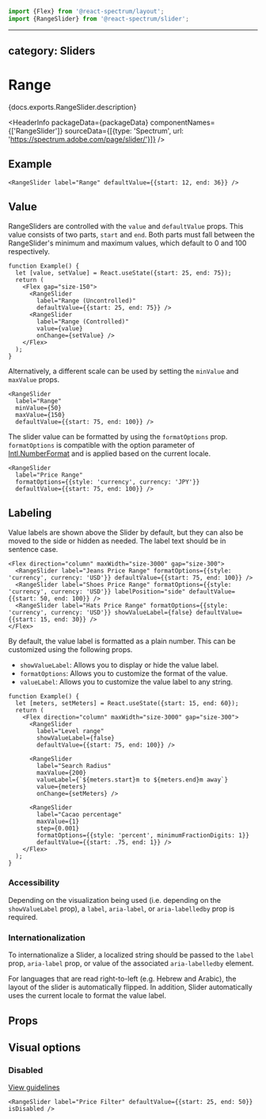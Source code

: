 <!-- Copyright 2020 Adobe. All rights reserved.
This file is licensed to you under the Apache License, Version 2.0 (the "License");
you may not use this file except in compliance with the License. You may obtain a copy
of the License at http://www.apache.org/licenses/LICENSE-2.0
Unless required by applicable law or agreed to in writing, software distributed under
the License is distributed on an "AS IS" BASIS, WITHOUT WARRANTIES OR REPRESENTATIONS
OF ANY KIND, either express or implied. See the License for the specific language
governing permissions and limitations under the License. -->



```jsx import
import {Flex} from '@react-spectrum/layout';
import {RangeSlider} from '@react-spectrum/slider';
```

---
category: Sliders
---

# Range

<p>{docs.exports.RangeSlider.description}</p>

<HeaderInfo
packageData={packageData}
componentNames={['RangeSlider']}
sourceData={[{type: 'Spectrum', url: 'https://spectrum.adobe.com/page/slider/'}]} />

## Example

```tsx example
<RangeSlider label="Range" defaultValue={{start: 12, end: 36}} />
```

## Value

RangeSliders are controlled with the `value` and `defaultValue` props.
This value consists of two parts, `start` and `end`. Both parts must fall between
the RangeSlider's minimum and maximum values, which default to 0 and 100 respectively.

```tsx example
function Example() {
  let [value, setValue] = React.useState({start: 25, end: 75});
  return (
    <Flex gap="size-150">
      <RangeSlider
        label="Range (Uncontrolled)"
        defaultValue={{start: 25, end: 75}} />
      <RangeSlider
        label="Range (Controlled)"
        value={value}
        onChange={setValue} />
    </Flex>
  );
}
```

Alternatively, a different scale can be used by setting the `minValue` and `maxValue` props.

```tsx example
<RangeSlider
  label="Range"
  minValue={50}
  maxValue={150}
  defaultValue={{start: 75, end: 100}} />
```

The slider value can be formatted by using the `formatOptions` prop.
`formatOptions` is compatible with the option parameter of [Intl.NumberFormat](https://developer.mozilla.org/en-US/docs/Web/JavaScript/Reference/Global_Objects/NumberFormat) and is applied based on the current locale.

```tsx example
<RangeSlider
  label="Price Range"
  formatOptions={{style: 'currency', currency: 'JPY'}}
  defaultValue={{start: 75, end: 100}} />
```

## Labeling
Value labels are shown above the Slider by default, but they can also be moved to the side or hidden as needed.
The label text should be in sentence case.

```tsx example
<Flex direction="column" maxWidth="size-3000" gap="size-300">
  <RangeSlider label="Jeans Price Range" formatOptions={{style: 'currency', currency: 'USD'}} defaultValue={{start: 75, end: 100}} />
  <RangeSlider label="Shoes Price Range" formatOptions={{style: 'currency', currency: 'USD'}} labelPosition="side" defaultValue={{start: 50, end: 100}} />
  <RangeSlider label="Hats Price Range" formatOptions={{style: 'currency', currency: 'USD'}} showValueLabel={false} defaultValue={{start: 15, end: 30}} />
</Flex>
```

By default, the value label is formatted as a plain number. This can be customized using the following props.

* `showValueLabel`: Allows you to display or hide the value label.
* `formatOptions`: Allows you to customize the format of the value.
* `valueLabel`: Allows you to customize the value label to any string.

```tsx example
function Example() {
  let [meters, setMeters] = React.useState({start: 15, end: 60});
  return (
    <Flex direction="column" maxWidth="size-3000" gap="size-300">
      <RangeSlider
        label="Level range"
        showValueLabel={false}
        defaultValue={{start: 75, end: 100}} />

      <RangeSlider
        label="Search Radius"
        maxValue={200}
        valueLabel={`${meters.start}m to ${meters.end}m away`}
        value={meters}
        onChange={setMeters} />

      <RangeSlider
        label="Cacao percentage"
        maxValue={1}
        step={0.001}
        formatOptions={{style: 'percent', minimumFractionDigits: 1}}
        defaultValue={{start: .75, end: 1}} />
    </Flex>
  );
}
```

### Accessibility

Depending on the visualization being used (i.e. depending on the `showValueLabel` prop), a `label`, `aria-label`, or `aria-labelledby` prop is required.

### Internationalization

To internationalize a Slider, a localized string should be passed to the `label` prop, `aria-label` prop, or value of the associated `aria-labelledby` element.

For languages that are read right-to-left (e.g. Hebrew and Arabic), the layout of the slider is automatically flipped. In addition,
Slider automatically uses the current locale to format the value label.

## Props

<PropTable component={docs.exports.RangeSlider} links={docs.links} />

## Visual options

### Disabled
[View guidelines](https://spectrum.adobe.com/page/slider/#Disabled)

```tsx example
<RangeSlider label="Price Filter" defaultValue={{start: 25, end: 50}} isDisabled />
```
